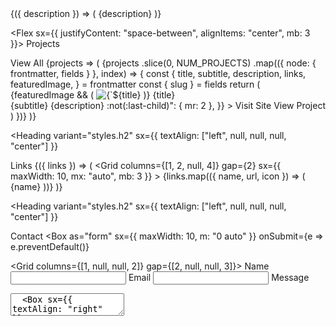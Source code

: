---
---


<SiteMetaData>
  {({ description }) => (
    <Box sx={{ bg: "muted", p: 3, borderRadius: 4 }}>{description}</Box>
  )}
</SiteMetaData>

<Divider />

<Flex sx={{ justifyContent: "space-between", alignItems: "center", mb: 3 }}>
  <Heading variant="styles.h2" mb="0">
    Projects
  </Heading>
  <Link variant="heading" href="/projects/">
    View All
  </Link>
</Flex>

<SourceList filter="projects">
  {projects => (
    <Grid columns={[1, null, null, null, 2, null, 3]}>
      {projects
        .slice(0, NUM_PROJECTS)
        .map(({ node: { frontmatter, fields } }, index) => {
          const {
            title,
            subtitle,
            description,
            links,
            featuredImage,
          } = frontmatter
          const { slug } = fields
          return (
            <Card key={title}>
              <Flex sx={{ flexDirection: "column", height: "100%" }}>
                <Flex mb="3">
                  {featuredImage && (
                    <Img
                      fixed={featuredImage.childImageSharp.fixed}
                      alt={`${title} icon`}
                      imgStyle={{ borderRadius: theme.radii[3] }}
                    />
                  )}
                  <Box ml="3">
                    <Link href={slug} variant="title">
                      {title}
                    </Link>
                    <br />
                    <Text>{subtitle}</Text>
                  </Box>
                </Flex>
                <Text sx={{ flex: "1 1 auto" }}>{description}</Text>
                <Box
                  sx={{
                    mt: 3,
                    textAlign: "right",
                    "& > :not(:last-child)": { mr: 2 },
                  }}
                >
                  <Link variant="button" href={links.site}>
                    <Icon icon="external" />
                    Visit Site
                  </Link>
                  <Link variant="button" href={slug}>
                    <Icon icon="eye" />
                    View Project
                  </Link>
                </Box>
              </Flex>
            </Card>
          )
        })}
    </Grid>
  )}
</SourceList>

<Divider />

<Heading
  variant="styles.h2"
  sx={{ textAlign: ["left", null, null, null, "center"] }}
>
  Links
</Heading>
<SiteMetaData>
  {({ links }) => (
    <Grid
      columns={[1, 2, null, 4]}
      gap={2}
      sx={{ maxWidth: 10, mx: "auto", mb: 3 }}
    >
      {links.map(({ name, url, icon }) => (
        <Link variant="button">
          <Icon icon={icon} />
          {name}
        </Link>
      ))}
    </Grid>
  )}
</SiteMetaData>

<Divider />

<Heading
  variant="styles.h2"
  sx={{ textAlign: ["left", null, null, null, "center"] }}
>
  Contact
</Heading>
<Box
  as="form"
  sx={{ maxWidth: 10, m: "0 auto" }}
  onSubmit={e => e.preventDefault()}
>
  <Grid columns={[1, null, null, 2]} gap={[2, null, null, 3]}>
    <Box>
      <Label htmlFor="name">Name</Label>
      <Input id="name" name="name" mb="0" />
    </Box>
    <Box>
      <Label htmlFor="email">Email</Label>
      <Input id="email" name="email" />
    </Box>
  </Grid>
  <Label htmlFor="message">Message</Label>
  <Textarea id="message" name="message" rows={6} mb={3} />
  <Box sx={{ textAlign: "right" }}>
    <Button sx={{ width: ["100%", null, "50%", "25%"] }}>
      <Icon icon="email" />
      Send
    </Button>
  </Box>
</Box>

